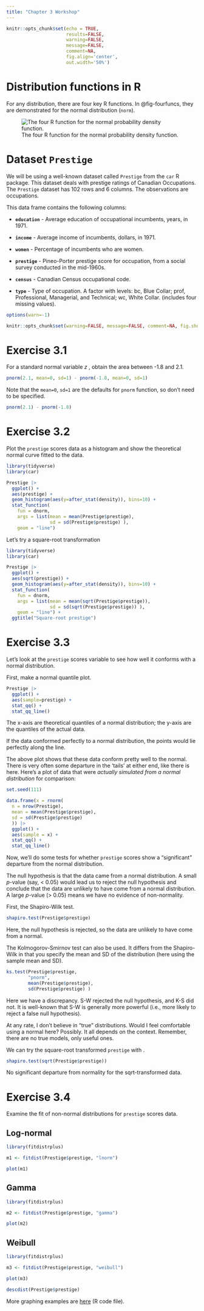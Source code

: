 ```yaml
---
title: "Chapter 3 Workshop"
---
```


```r
knitr::opts_chunk$set(echo = TRUE, 
                      results=FALSE, 
                      warning=FALSE, 
                      message=FALSE, 
                      comment=NA,
                      fig.align='center',
                      out.width='50%')
```


# Distribution functions in R

For any distribution, there are four key R functions. In @fig-fourfuncs, they are demonstrated for the normal distribution (`norm`).

![The four R function for the normal probability density function.](../img/r_dist_funs.png){#fig-fourfuncs}

# Dataset **`Prestige`**

We will be using a well-known dataset called `Prestige` from the `car`	R package.  This dataset deals with prestige ratings of Canadian Occupations. The `Prestige` dataset has 102 rows and 6 columns. The observations are occupations.

This data frame contains the following columns:

* **`education`** - Average education of occupational incumbents, years, in 1971.

* **`income`** - Average income of incumbents, dollars, in 1971.

* **`women`** - Percentage of incumbents who are women.

*  **`prestige`** - Pineo-Porter prestige score for occupation, from a social survey conducted in the mid-1960s.

* **`census`** - Canadian Census occupational code.

*  **`type`** - Type of occupation. A factor with levels: bc, Blue Collar; prof, Professional, Managerial, and Technical; wc, White Collar. (includes four missing values).


```r
options(warn=-1) 
```


```r
knitr::opts_chunk$set(warning=FALSE, message=FALSE, comment=NA, fig.show = "hide")
```



# Exercise 3.1 {-}

For a standard normal variable $z$ , obtain the area between  -1.8 and 2.1.  
 

```r
pnorm(2.1, mean=0, sd=1) - pnorm(-1.8, mean=0, sd=1)
```

Note that the `mean=0`, `sd=1` are the defaults for `pnorm` function, so don't need to be specified.

```r
pnorm(2.1) - pnorm(-1.8)
```


# Exercise 3.2 {-}

Plot the `prestige` scores data as a histogram and show the theoretical normal curve fitted to the data. 

```r
library(tidyverse)
library(car)

Prestige |> 
  ggplot() + 
  aes(prestige) +
  geom_histogram(aes(y=after_stat(density)), bins=10) +
  stat_function(
    fun = dnorm,
    args = list(mean = mean(Prestige$prestige),
                sd = sd(Prestige$prestige) ), 
    geom = "line")

```

Let's try a square-root transformation

```r
library(tidyverse)
library(car)

Prestige |> 
  ggplot() + 
  aes(sqrt(prestige)) +
  geom_histogram(aes(y=after_stat(density)), bins=10) +
  stat_function(
    fun = dnorm,
    args = list(mean = mean(sqrt(Prestige$prestige)),
                sd = sd(sqrt(Prestige$prestige)) ), 
    geom = "line") +
  ggtitle("Square-root prestige")

```


# Exercise 3.3 {-}

Let's look at the `prestige` scores variable to see how well it conforms with a normal distribution. 

First, make a normal quantile plot.

```r
Prestige |> 
  ggplot() + 
  aes(sample=prestige) + 
  stat_qq() + 
  stat_qq_line()

```
The x-axis are theoretical quantiles of a normal distribution; the y-axis are the quantiles of the actual data. 

If the data conformed perfectly to a normal distribution, the points would lie perfectly along the line. 

The above plot shows that these data conform pretty well to the normal. There is very often some departure in the 'tails' at either end, like there is here. Here's a plot of data that were *actually simulated from a normal distribution* for comparison:

```r
set.seed(111)

data.frame(x = rnorm(
  n = nrow(Prestige),
  mean = mean(Prestige$prestige), 
  sd = sd(Prestige$prestige)
  )) |> 
  ggplot() + 
  aes(sample = x) + 
  stat_qq() + 
  stat_qq_line()

```

Now, we'll do some tests for whether `prestige` scores show a "significant" departure from the normal distribution.

The null hypothesis is that the data came from a normal distribution. A small *p*-value (say, < 0.05) would lead us to reject the null hypothesis and conclude that the data are unlikely to have come from a normal distribution. A large *p*-value (> 0.05) means we have no evidence of non-normality. 

First, the Shapiro-Wilk test.

```r
shapiro.test(Prestige$prestige)
```
Here, the null hypothesis is rejected, so the data are unlikely to have come from a normal. 

The Kolmogorov-Smirnov test can also be used. It differs from the Shapiro-Wilk in that you specify the mean and SD of the distribution (here using the sample mean and SD). 

```r
ks.test(Prestige$prestige, 
        "pnorm", 
        mean(Prestige$prestige), 
        sd(Prestige$prestige) )
```
Here we have a discrepancy. S-W rejected the null hypothesis, and K-S did not. It is well-known that S-W is generally more powerful (i.e., more likely to reject a false null hypothesis). 

At any rate, I don't believe in "true" distributions. Would I feel comfortable using a normal here? Possibly. It all depends on the context. Remember, there are no true models, only useful ones. 

We can try the square-root transformed `prestige` with . 

```r
shapiro.test(sqrt(Prestige$prestige))
```
No significant departure from normality for the sqrt-transformed data.


# Exercise 3.4 {-}

Examine the fit of non-normal distributions for `prestige` scores data.

## Log-normal

```r
library(fitdistrplus)

m1 <- fitdist(Prestige$prestige, "lnorm")

plot(m1)
```
## Gamma

```r
library(fitdistrplus)

m2 <- fitdist(Prestige$prestige, "gamma")

plot(m2)
```


## Weibull

```r
library(fitdistrplus)

m3 <- fitdist(Prestige$prestige, "weibull")

plot(m3)
```


```r
descdist(Prestige$prestige)
```


More graphing examples are  [here](../exercises/Chap3more.R) (R code file).















